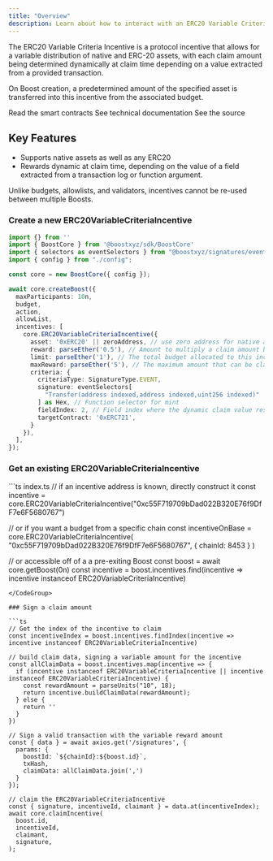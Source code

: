 ```yaml
---
title: "Overview"
description: Learn about how to interact with an ERC20 Variable Criteria Incentive using the SDK
---
```



The ERC20 Variable Criteria Incentive is a protocol incentive that allows for a variable distribution of native and ERC-20 assets, with each claim amount being determined dynamically at claim time depending on a value extracted from a provided transaction.

On Boost creation, a predetermined amount of the specified asset is transferred into this incentive from the associated budget.

<SDKDisclaimer />

<CardGroup cols={3}>
  <Card
    title="Smart Contract"
    icon="file-contract"
    href="https://github.com/boostxyz/boost-protocol/blob/main/packages/evm/contracts/incentives/ERC20VariableCriteriaIncentive.sol"
  >
      Read the smart contracts
  </Card>
  <Card
    title="Typedoc"
    icon="file-lines"
    href="https://sdk.boost.xyz/classes/ERC20VariableCriteriaIncentive.html"
  >
    See technical documentation
  </Card>
  <Card
    title="SDK Implementation"
    icon="file-code"
    href="https://github.com/boostxyz/boost-protocol/blob/main/packages/sdk/src/Incentives/ERC20VariableCriteriaIncentive.ts"
  >
    See the source
  </Card>
</CardGroup>

## Key Features

- Supports native assets as well as any ERC20
- Rewards dynamic at claim time, depending on the value of a field extracted from a transaction log or function argument.

<Info>
  Unlike budgets, allowlists, and validators, incentives cannot be re-used between multiple Boosts.
</Info>

### Create a new ERC20VariableCriteriaIncentive

<CodeGroup>

  ```ts index.ts
  import {} from ''
  import { BoostCore } from '@boostxyz/sdk/BoostCore'
  import { selectors as eventSelectors } from "@boostxyz/signatures/events";
  import { config } from "./config";

  const core = new BoostCore({ config });

  await core.createBoost({
    maxParticipants: 10n,
    budget,
    action,
    allowList,
    incentives: [
      core.ERC20VariableCriteriaIncentive({
        asset: '0xERC20' || zeroAddress, // use zero address for native assets
        reward: parseEther('0.5'), // Amount to multiply a claim amount by, if 0n or 1 ether, user will be transferred the whole amount asserted at claim time.
        limit: parseEther('1'), // The total budget allocated to this incentive
        maxReward: parseEther('5'), // The maximum amount that can be claimed at a time, if the amount extracted from the transaction given the criteria is more than this value, then the claim value will be this max reward value.
        criteria: {
          criteriaType: SignatureType.EVENT,
          signature: eventSelectors[
            "Transfer(address indexed,address indexed,uint256 indexed)"
          ] as Hex, // Function selector for mint
          fieldIndex: 2, // Field index where the dynamic claim value resides
          targetContract: '0xERC721',
        }
      }),
    ],
  });
  ```

  <Config />
</CodeGroup>

### Get an existing ERC20VariableCriteriaIncentive

<CodeGroup>
```ts index.ts
// if an incentive address is known, directly construct it
const incentive = core.ERC20VariableCriteriaIncentive("0xc55F719709bDad022B320E76f9DfF7e6F5680767")

// or if you want a budget from a specific chain
const incentiveOnBase = core.ERC20VariableCriteriaIncentive(
  "0xc55F719709bDad022B320E76f9DfF7e6F5680767",
  { chainId: 8453 }
)

// or accessible off of a a pre-exiting Boost
const boost = await core.getBoost(0n)
const incentive = boost.incentives.find(incentive => incentive instanceof ERC20VariableCriteriaIncentive)
```
</CodeGroup>

### Sign a claim amount

```ts
// Get the index of the incentive to claim
const incentiveIndex = boost.incentives.findIndex(incentive => incentive instanceof ERC20VariableCriteriaIncentive)

// build claim data, signing a variable amount for the incentive
const allClaimData = boost.incentives.map(incentive => {
  if (incentive instanceof ERC20VariableCriteriaIncentive || incentive instanceof ERC20VariableCriteriaIncentive) {
    const rewardAmount = parseUnits("10", 18);
    return incentive.buildClaimData(rewardAmount);
  } else {
    return ''
  }
})

// Sign a valid transaction with the variable reward amount
const { data } = await axios.get('/signatures', {
  params: {
    boostId: `${chainId}:${boost.id}`,
    txHash,
    claimData: allClaimData.join(',')
  }
});

// claim the ERC20VariableCriteriaIncentive
const { signature, incentiveId, claimant } = data.at(incentiveIndex);
await core.claimIncentive(
  boost.id,
  incentiveId,
  claimant,
  signature,
);
```
